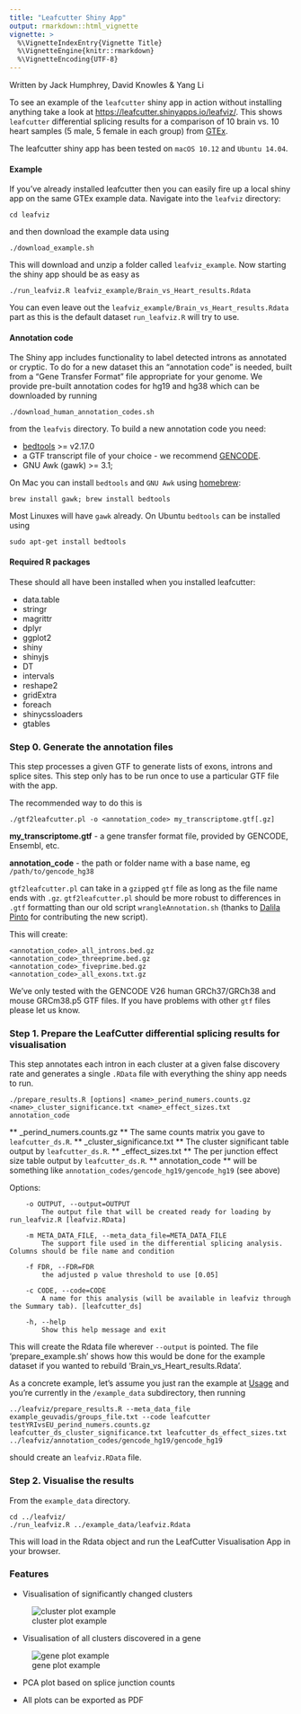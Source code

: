 ```yaml
---
title: "Leafcutter Shiny App"
output: rmarkdown::html_vignette
vignette: >
  %\VignetteIndexEntry{Vignette Title}
  %\VignetteEngine{knitr::rmarkdown}
  %\VignetteEncoding{UTF-8}
---
```


Written by Jack Humphrey, David Knowles & Yang Li

To see an example of the `leafcutter` shiny app in action without installing anything take a look at <https://leafcutter.shinyapps.io/leafviz/>. This shows `leafcutter` differential splicing results for a comparison of 10 brain vs. 10 heart samples (5 male, 5 female in each group) from [GTEx](https://www.gtexportal.org/home/). 

The leafcutter shiny app has been tested on `macOS 10.12` and `Ubuntu 14.04`. 

#### Example

If you've already installed leafcutter then you can easily fire up a local shiny app on the same GTEx example data. Navigate into the `leafviz` directory:
```
cd leafviz
```
and then download the example data using 
```
./download_example.sh
```
This will download and unzip a folder called `leafviz_example`. Now starting the shiny app should be as easy as
```
./run_leafviz.R leafviz_example/Brain_vs_Heart_results.Rdata
```
You can even leave out the `leafviz_example/Brain_vs_Heart_results.Rdata` part as this is the default dataset `run_leafviz.R` will try to use. 

#### Annotation code

The Shiny app includes functionality to label detected introns as annotated or cryptic. To do for a new dataset this an "annotation code" is needed, built from a "Gene Transfer Format" file appropriate for your genome. We provide pre-built annotation codes for hg19 and hg38 which can be downloaded by running
```
./download_human_annotation_codes.sh
```
from the `leafvis` directory. To build a new annotation code you need: 

* [bedtools](http://bedtools.readthedocs.io/en/latest/) >= v2.17.0
* a GTF transcript file of your choice - we recommend [GENCODE](https://www.gencodegenes.org/).
* GNU Awk (gawk) >= 3.1; 

On Mac you can install `bedtools` and `GNU Awk` using [homebrew](https://brew.sh/):

`brew install gawk; brew install bedtools`

Most Linuxes will have `gawk` already. On Ubuntu `bedtools` can be installed using

`sudo apt-get install bedtools`

#### Required R packages

These should all have been installed when you installed leafcutter: 

* data.table
* stringr
* magrittr
* dplyr
* ggplot2
* shiny
* shinyjs
* DT
* intervals
* reshape2
* gridExtra
* foreach
* shinycssloaders
* gtables

### Step 0. Generate the annotation files

This step processes a given GTF to generate lists of exons, introns and splice sites. This step only has to be run once to use a particular GTF file with the app.

The recommended way to do this is
```
./gtf2leafcutter.pl -o <annotation_code> my_transcriptome.gtf[.gz]
```
**my_transcriptome.gtf** - a gene transfer format file, provided by GENCODE, Ensembl, etc.

**annotation_code** - the path or folder name with a base name, eg `/path/to/gencode_hg38`

`gtf2leafcutter.pl` can take in a `gzip`ped `gtf` file as long as the file name ends with `.gz`. `gtf2leafcutter.pl` should be more robust to differences in `.gtf` formatting than our old script `wrangleAnnotation.sh` (thanks to [Dalila Pinto](https://pintolab.mssm.edu/) for contributing the new script).

This will create: 
```
<annotation_code>_all_introns.bed.gz
<annotation_code>_threeprime.bed.gz
<annotation_code>_fiveprime.bed.gz
<annotation_code>_all_exons.txt.gz
```

We've only tested with the GENCODE V26 human GRCh37/GRCh38 and mouse GRCm38.p5 GTF files. If you have problems with other `gtf` files please let us know. 

### Step 1. Prepare the LeafCutter differential splicing results for visualisation

This step annotates each intron in each cluster at a given false discovery rate and generates a single `.RData` file with everything the shiny app needs to run. 
```
./prepare_results.R [options] <name>_perind_numers.counts.gz <name>_cluster_significance.txt <name>_effect_sizes.txt annotation_code 
```
** <name>_perind_numers.counts.gz ** The same counts matrix you gave to `leafcutter_ds.R`. 
** <name>_cluster_significance.txt ** The cluster significant table output by `leafcutter_ds.R`. 
**  <name>_effect_sizes.txt ** The per junction effect size table output by `leafcutter_ds.R`. 
** annotation_code ** will be something like `annotation_codes/gencode_hg19/gencode_hg19` (see above)

Options:
```
	-o OUTPUT, --output=OUTPUT
		The output file that will be created ready for loading by run_leafviz.R [leafviz.RData]

	-m META_DATA_FILE, --meta_data_file=META_DATA_FILE
		The support file used in the differential splicing analysis. Columns should be file name and condition

	-f FDR, --FDR=FDR
		the adjusted p value threshold to use [0.05]

	-c CODE, --code=CODE
		A name for this analysis (will be available in leafviz through the Summary tab). [leafcutter_ds]

	-h, --help
		Show this help message and exit
```
This will create the Rdata file wherever `--output` is pointed. The file 'prepare_example.sh' shows how this would be done for the example dataset if you wanted to rebuild 'Brain_vs_Heart_results.Rdata'. 

As a concrete example, let's assume you just ran the example at [Usage](./Usage.html) and you're currently in the `/example_data` subdirectory, then running
```
../leafviz/prepare_results.R --meta_data_file example_geuvadis/groups_file.txt --code leafcutter testYRIvsEU_perind_numers.counts.gz leafcutter_ds_cluster_significance.txt leafcutter_ds_effect_sizes.txt ../leafviz/annotation_codes/gencode_hg19/gencode_hg19
```
should create an `leafviz.RData` file. 

### Step 2. Visualise the results

From the `example_data` directory. 
```
cd ../leafviz/
./run_leafviz.R ../example_data/leafviz.Rdata
```
This will load in the Rdata object and run the LeafCutter Visualisation App in your browser. 

### Features

* Visualisation of significantly changed clusters

![cluster plot example](./cluster_plot_example.png)

* Visualisation of all clusters discovered in a gene

![gene plot example](./gene_plot_example.png)

* PCA plot based on splice junction counts

* All plots can be exported as PDF
